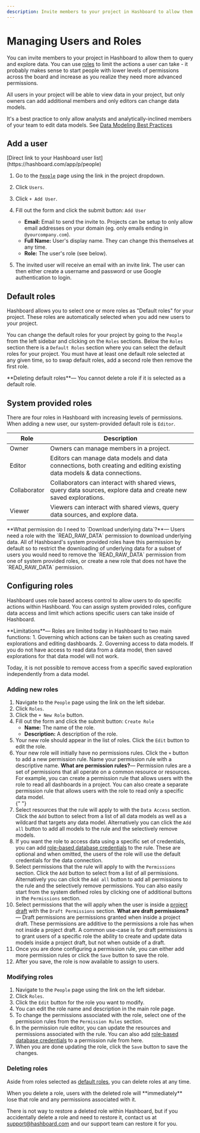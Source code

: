 ```yaml
---
description: Invite members to your project in Hashboard to allow them to query and explore data
---
```



# Managing Users and Roles

You can invite members to your project in Hashboard to allow them to query and
explore data. You can use [roles](/docs/project-management/users-and-permissions) to
limit the actions a user can take - it probably makes sense to start people with
lower levels of permissions across the board and increase as you realize they
need more advanced permissions.

All users in your project will be able to view data in your project, but only
owners can add additional members and only editors can change data models.

It's a best practice to only allow analysts and analytically-inclined members
of your team to edit data models. See [Data Modeling Best Practices](/docs/data-modeling/best-practices)

## Add a user

<Callout type="info">
  [Direct link to your Hashboard user list](https://hashboard.com/app/p/people)
</Callout>

1. Go to the [`People`](https://hashboard.com/app/p/people) page using the link in
   the project dropdown.
2. Click `Users`.
3. Click `+ Add User`.
4. Fill out the form and click the submit button: `Add User`

   - **Email:** Email to send the invite to. Projects can be setup to only allow
     email addresses on your domain (eg. only emails ending in
     `@yourcompany.com`).
   - **Full Name:** User's display name. They can change this themselves at any time.
   - **Role:** The user's role (see below).

5. The invited user will receive an email with an invite link. The user can then
   either create a username and password or use Google authentication to login.

## Default roles

Hashboard allows you to select one or more roles as "Default roles" for your project.
These roles are automatically selected when you add new users to your project.

You can change the default roles for your project by going to the `People` from the left sidebar and clicking on the `Roles` sections.
Below the `Roles` section there is a `Default Roles` section where you can select the default roles for your project. You must have at least
one default role selected at any given time, so to swap default roles, add a second role then remove the first role.

<Callout type="info">
  **Deleting default roles**— You cannot delete a role if it is selected as a
  default role.
</Callout>

## System provided roles

There are four roles in Hashboard with increasing levels of permissions. When adding a new user, our system-provided default role is `Editor`.

| Role         | Description                                                                                                             |
| ------------ | ----------------------------------------------------------------------------------------------------------------------- |
| Owner        | Owners can manage members in a project.                                                                                 |
| Editor       | Editors can manage data models and data connections, both creating and editing existing data models & data connections. |
| Collaborator | Collaborators can interact with shared views, query data sources, explore data and create new saved explorations.       |
| Viewer       | Viewers can interact with shared views, query data sources, and explore data.                                           |

<Callout type="info">
  **What permission do I need to `Download underlying data`?**— Users need a
  role with the `READ_RAW_DATA` permission to download underlying data. All of
  Hashboard's system provided roles have this permission by default so to
  restrict the downloading of underlying data for a subset of users you would
  need to remove the `READ_RAW_DATA` permission from one of system provided
  roles, or create a new role that does not have the `READ_RAW_DATA` permission.
</Callout>

<br />

## Configuring roles

Hashboard uses role based access control to allow users to do specific actions within Hashboard. You can assign system provided roles, configure data access and limit which actions specific users can take inside of Hashboard.

<Callout type="warning">
  **Limitations**— Roles are limited today in Hashboard to two main functions:
  1. Governing which actions can be taken such as creating saved explorations
  and editing dashboards.
  2. Governing access to data models. If you do not have access to read data from
  a data model, then saved explorations for that data model will not work.

Today, it is not possible to remove access from a specific saved exploration
independently from a data model.

</Callout>

### Adding new roles

1. Navigate to the `People` page using the link on the left sidebar.
2. Click `Roles`.
3. Click the `+ New Role` button.
4. Fill out the form and click the submit button: `Create Role`
   - **Name:** The name of the role.
   - **Description:** A description of the role.
5. Your new role should appear in the list of roles. Click the `Edit` button to edit the role.
6. Your new role will initially have no permissions rules. Click the `+` button to add a new permission rule. Name your permission rule with a descriptive name.
   <Callout type="info">
     **What are permission rules?**— Permission rules are a set of permissions
     that all operate on a common resource or resources. For example, you can
     create a permission rule that allows users with the role to read all
     dashboards in a project. You can also create a separate permission rule
     that allows users with the role to read only a specific data model.
   </Callout>
   <br />{" "}
7. Select resources that the rule will apply to with the `Data Access` section.
   Click the `Add` button to select from a list of all data models as well as a wildcard that targets any data model. Alternatively you can click the `Add all` button to add all models to the rule and the selectively remove models.
8. If you want the role to access data using a specific set of credentials, you can add [role-based database credentials](/docs/database-connections/role-based-credentials) to the rule. These are optional and when omitted, the users of the role will use the default credentials for the data connection.
9. Select permissions that the rule will apply to with the `Permissions` section.
   Click the `Add` button to select from a list of all permissions. Alternatively you can click the `Add all` button to add all permissions to the rule and the selectively remove permissions.
   You can also easily start from the system defined roles by clicking one of additional buttons in the `Permissions` section.
10. Select permissions that the will apply when the user is inside a [project draft](/docs/project-management/drafts) with the `Draft Permissions` section.
    <Callout type="info">
      **What are draft permissions?**— Draft permissions are permissions granted
      when inside a project draft. These permissions are additive to the
      permissions a role has when not inside a project draft. A common use-case
      is for draft permissions is to grant users of a specific role the ability
      to create and update data models inside a project draft, but not when
      outside of a draft.
    </Callout>
    <br />
11. Once you are done configuring a permission rule, you can either add more permission rules or click the `Save` button to save the role.
12. After you save, the role is now available to assign to users.

### Modifying roles

1. Navigate to the `People` page using the link on the left sidebar.
2. Click `Roles`.
3. Click the `Edit` button for the role you want to modify.
4. You can edit the role name and description in the main role page.
5. To change the permissions associated with the role, select one of the permission rules from the `Permission Rules` section.
6. In the permission rule editor, you can update the resources and permissions associated with the rule.
   You can also add [role-based database credentials](/docs/database-connections/role-based-credentials) to a permission rule from here.
7. When you are done updating the role, click the `Save` button to save the changes.

### Deleting roles

Aside from roles selected as [default roles](#default-roles), you can delete roles at any time.

<Callout type="error">
  When you delete a role, users with the deleted role will **immediately** lose
  that role and any permissions associated with it.
</Callout>

There is not way to restore a deleted role within Hashboard, but if you accidentally delete a role and need to restore it, contact us at [support@hashboard.com](mailto:support@hashboard.com)
and our support team can restore it for you.

